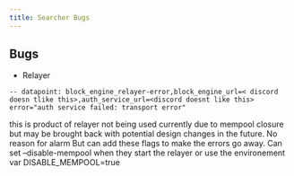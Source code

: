 ```yaml
---
title: Searcher Bugs
---
```


## Bugs

- Relayer

`-- datapoint: block_engine_relayer-error,block_engine_url=< discord doesn tlike this>,auth_service_url=<discord doesnt like this> error="auth service failed: transport error"`

this is product of relayer not being used currently due to mempool closure but may be brought back with potential design changes in the future. No reason for alarm
But can add these flags to make the errors go away. Can set --disable-mempool when they start the relayer or use the environement var DISABLE_MEMPOOL=true